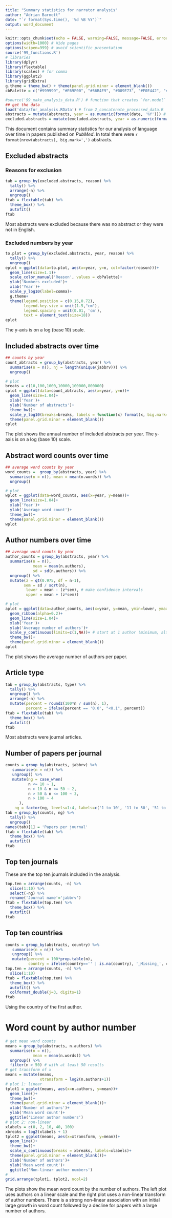 ```yaml
---
title: "Summary statistics for narrator analysis"
author: "Adrian Barnett"
date: "`r format(Sys.time(), '%d %B %Y')`"
output: word_document
---
```


```r
knitr::opts_chunk$set(echo = FALSE, warning=FALSE, message=FALSE, error=FALSE, comment='', dpi=400)
options(width=1000) # Wide pages
options(scipen=999) # avoid scientific presentation
source('99_functions.R')
# libraries
library(dplyr)
library(flextable)
library(scales) # for comma
library(ggplot2)
library(gridExtra)
g.theme = theme_bw() + theme(panel.grid.minor = element_blank())
cbPalette = c("#999999", "#E69F00", "#56B4E9", "#009E73", "#F0E442", "#0072B2", "#D55E00", "#CC79A7",'skyblue','dark red') # added a few more

#source('99_make_analysis_data.R') # function that creates `for.model` depending on the acronym size
## get the data
load('data/for_analysis.RData') # from 2_concatenate_processed_data.R
abstracts = mutate(abstracts, year = as.numeric(format(date, '%Y'))) # add year 
excluded.abstracts = mutate(excluded.abstracts, year = as.numeric(format(date, '%Y'))) # add year 
```

This document contains summary statistics for our analysis of language over time in papers published on _PubMed_. In total there were `r format(nrow(abstracts), big.mark=',')` abstracts.

## Excluded abstracts

### Reasons for exclusion

```r
tab = group_by(excluded.abstracts, reason) %>%
  tally() %>%
  arrange(-n) %>%
  ungroup()
ftab = flextable(tab) %>%
  theme_box() %>%
  autofit()
ftab
```

Most abstracts were excluded because there was no abstract or they were not in English.

### Excluded numbers by year

```r
to.plot = group_by(excluded.abstracts, year, reason) %>%
  tally() %>%
  ungroup()
eplot = ggplot(data=to.plot, aes(x=year, y=n, col=factor(reason)))+
  geom_line(size=1.1)+
  scale_color_manual('Reason', values = cbPalette)+
  ylab('Numbers excluded')+
  xlab('Year')+
  scale_y_log10(label=comma)+
  g.theme+
  theme(legend.position = c(0.15,0.72), 
        legend.key.size = unit(1.5,"cm"),
        legend.spacing = unit(0.01, 'cm'),
        text = element_text(size=18))
eplot
```

The y-axis is on a log (base 10) scale.

## Included abstracts over time

```r
## counts by year
count_abtracts = group_by(abstracts, year) %>%
  summarise(n = n(), nj = length(unique(jabbrv))) %>%
  ungroup()

# plot
breaks = c(10,100,1000,10000,100000,800000)
cplot = ggplot(data=count_abtracts, aes(x=year, y=n))+
  geom_line(size=1.04)+
  xlab('Year')+
  ylab('Number of abstracts')+
  theme_bw()+
  scale_y_log10(breaks=breaks, labels = function(x) format(x, big.mark=',', scientific=FALSE))+
  theme(panel.grid.minor = element_blank())
cplot
```

The plot shows the annual number of included abstracts per year. 
The y-axis is on a log (base 10) scale.

## Abstract word counts over time

```r
## average word counts by year
word_counts =  group_by(abstracts, year) %>%
  summarise(n = n(), mean = mean(n.words)) %>%
  ungroup()

# plot
wplot = ggplot(data=word_counts, aes(x=year, y=mean))+
  geom_line(size=1.04)+
  xlab('Year')+
  ylab('Average word count')+
  theme_bw()+
  theme(panel.grid.minor = element_blank())
wplot
```

## Author numbers over time

```r
## average word counts by year
author_counts = group_by(abstracts, year) %>%
  summarise(n = n(), 
            mean = mean(n.authors),
            sd = sd(n.authors)) %>%
  ungroup() %>%
  mutate(z = qt(0.975, df = n-1),
        sem = sd / sqrt(n),
         lower = mean - (z*sem), # make confidence intervals
         upper = mean + (z*sem))

# plot
aplot = ggplot(data=author_counts, aes(x=year, y=mean, ymin=lower, ymax=upper))+
  geom_ribbon(alpha=0.2)+
  geom_line(size=1.04)+
  xlab('Year')+
  ylab('Average number of authors')+
  scale_y_continuous(limits=c(1,NA))+ # start at 1 author (minimum, although there are some zeros)
  theme_bw()+
  theme(panel.grid.minor = element_blank())
aplot
```

The plot shows the average number of authors per paper. 

## Article type

```r
tab = group_by(abstracts, type) %>% 
  tally() %>%
  ungroup() %>%
  arrange(-n) %>%
  mutate(percent = roundz(100*n / sum(n), 1),
         percent = ifelse(percent == '0.0', "<0.1", percent))
ftab = flextable(tab) %>%
  theme_box() %>%
  autofit()
ftab
```

Most abstracts were journal articles.

## Number of papers per journal

```r
counts = group_by(abstracts, jabbrv) %>%
   summarise(n = n()) %>%
   ungroup() %>% 
   mutate(ng = case_when(
          n <= 10 ~ 1,
          n > 10 & n <= 50 ~ 2,
          n > 50 & n <= 100 ~ 3,
          n > 100 ~ 4
      ),
    ng = factor(ng, levels=1:4, labels=c('1 to 10', '11 to 50', '51 to 100', '100+'))) 
tab = group_by(counts, ng) %>%
  tally() %>%
  ungroup()
names(tab)[1] = 'Papers per journal'
ftab = flextable(tab) %>%
  theme_box() %>%
  autofit()
ftab
```

## Top ten journals

These are the top ten journals included in the analysis.

```r
top.ten = arrange(counts, -n) %>%
  slice(1:10) %>%
  select(-ng) %>%
  rename('Journal name'='jabbrv')
ftab = flextable(top.ten) %>%
  theme_box() %>%
  autofit()
ftab
```

## Top ten countries

```r
counts = group_by(abstracts, country) %>%
   summarise(n = n()) %>%
   ungroup() %>%
   mutate(percent = 100*prop.table(n),
          country = ifelse(country=='' | is.na(country), '_Missing_', country))
top.ten = arrange(counts, -n) %>%
  slice(1:10) 
ftab = flextable(top.ten) %>%
  theme_box() %>%
  autofit() %>%
  colformat_double(j=3, digits=1)
ftab
```

Using the country of the first author.

# Word count by author number

```r
# get mean word counts
means = group_by(abstracts, n.authors) %>%
  summarise(n = n(),
            mean = mean(n.words)) %>%
  ungroup() %>%
  filter(n > 50) # with at least 50 results
# get transform of x
means = mutate(means,
               xtransform = log2(n.authors+1))
# plot 1: linear
tplot1 = ggplot(means, aes(x=n.authors, y=mean))+
  geom_line()+
  theme_bw()+
  theme(panel.grid.minor = element_blank())+
  xlab('Number of authors')+
  ylab('Mean word count')+
  ggtitle('Linear author numbers')
# plot 2: non-linear
xlabels = c(0, 2, 10, 40, 100) 
xbreaks = log2(xlabels + 1)
tplot2 = ggplot(means, aes(x=xtransform, y=mean))+
  geom_line()+
  theme_bw()+
  scale_x_continuous(breaks = xbreaks, labels=xlabels)+
  theme(panel.grid.minor = element_blank())+
  xlab('Number of authors')+
  ylab('Mean word count')+
  ggtitle('Non-linear author numbers')
#
grid.arrange(tplot1, tplot2, ncol=2)
```

The plots show the mean word count by the number of authors. The left plot uses authors on a linear scale and the right plot uses a non-linear transform of author numbers. There is a strong non-linear association with an initial large growth in word count followed by a decline for papers with a large number of authors. 